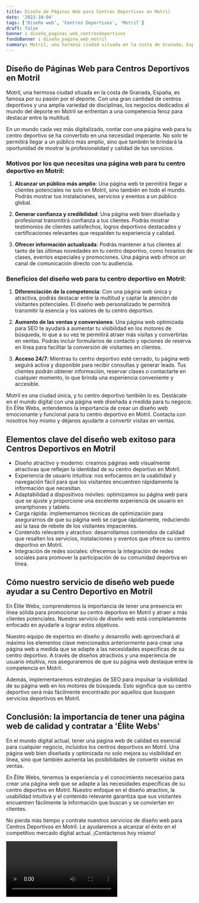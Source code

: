 ```yaml
---
title: Diseño de Páginas Web para Centros Deportivos en Motril
date: '2023-10-04'
tags: ['Diseño web', 'Centros Deportivos', 'Motril']
draft: false
banner : diseño_paginas_web_centrosdeportivos
fondoBanner : diseño_pagina_web_motril
summary: Motril, una hermosa ciudad situada en la costa de Granada, España, es famosa por su pasión por el deporte. Con una gran cantidad de centros deportivos y una amplia variedad de disciplinas, los negocios dedicados al mundo del deporte en Motril se enfrentan a una competencia feroz para destacar entre la multitud.
---
```


## Diseño de Páginas Web para Centros Deportivos en Motril

Motril, una hermosa ciudad situada en la costa de Granada, España, es famosa por su pasión por el deporte. Con una gran cantidad de centros deportivos y una amplia variedad de disciplinas, los negocios dedicados al mundo del deporte en Motril se enfrentan a una competencia feroz para destacar entre la multitud.

En un mundo cada vez más digitalizado, contar con una página web para tu centro deportivo se ha convertido en una necesidad imperante. No solo te permitirá llegar a un público más amplio, sino que también te brindará la oportunidad de mostrar la profesionalidad y calidad de tus servicios. 

### Motivos por los que necesitas una página web para tu centro deportivo en Motril:

1. **Alcanzar un público más amplio**: Una página web te permitirá llegar a clientes potenciales no solo en Motril, sino también en todo el mundo. Podrás mostrar tus instalaciones, servicios y eventos a un público global.

2. **Generar confianza y credibilidad**: Una página web bien diseñada y profesional transmitirá confianza a tus clientes. Podrás mostrar testimonios de clientes satisfechos, logros deportivos destacados y certificaciones relevantes que respalden tu experiencia y calidad.

3. **Ofrecer información actualizada**: Podrás mantener a tus clientes al tanto de las últimas novedades en tu centro deportivo, como horarios de clases, eventos especiales y promociones. Una página web ofrece un canal de comunicación directo con tu audiencia.

### Beneficios del diseño web para tu centro deportivo en Motril:

1. **Diferenciación de la competencia**: Con una página web única y atractiva, podrás destacar entre la multitud y captar la atención de visitantes potenciales. El diseño web personalizado te permitirá transmitir la esencia y los valores de tu centro deportivo.

2. **Aumento de las ventas y conversiones**: Una página web optimizada para SEO te ayudará a aumentar tu visibilidad en los motores de búsqueda, lo que a su vez te permitirá atraer más visitas y convertirlas en ventas. Podrás incluir formularios de contacto y opciones de reserva en línea para facilitar la conversión de visitantes en clientes.

3. **Acceso 24/7**: Mientras tu centro deportivo esté cerrado, tu página web seguirá activa y disponible para recibir consultas y generar leads. Tus clientes podrán obtener información, reservar clases o contactarte en cualquier momento, lo que brinda una experiencia conveniente y accesible.

Motril es una ciudad única, y tu centro deportivo también lo es. Destácate en el mundo digital con una página web diseñada a medida para tu negocio. En Élite Webs, entendemos la importancia de crear un diseño web emocionante y funcional para tu centro deportivo en Motril. Contacta con nosotros hoy mismo y déjanos ayudarte a convertir visitas en ventas.

<GifSeo />

<Cta />

## Elementos clave del diseño web exitoso para Centros Deportivos en Motril

- Diseño atractivo y moderno: creamos páginas web visualmente atractivas que reflejan la identidad de su centro deportivo en Motril.
- Experiencia de usuario intuitiva: nos enfocamos en la usabilidad y navegación fácil para que los visitantes encuentren rápidamente la información que necesitan.
- Adaptabilidad a dispositivos móviles: optimizamos su página web para que se ajuste y proporcione una excelente experiencia de usuario en smartphones y tablets.
- Carga rápida: implementamos técnicas de optimización para asegurarnos de que su página web se cargue rápidamente, reduciendo así la tasa de rebote de los visitantes impacientes.
- Contenido relevante y atractivo: desarrollamos contenidos de calidad que resalten los servicios, instalaciones y eventos que ofrece su centro deportivo en Motril.
- Integración de redes sociales: ofrecemos la integración de redes sociales para promover la participación de su comunidad deportiva en línea.

## Cómo nuestro servicio de diseño web puede ayudar a su Centro Deportivo en Motril

En Élite Webs, comprendemos la importancia de tener una presencia en línea sólida para promocionar su centro deportivo en Motril y atraer a más clientes potenciales. Nuestro servicio de diseño web está completamente enfocado en ayudarle a lograr estos objetivos.

Nuestro equipo de expertos en diseño y desarrollo web aprovechará al máximo los elementos clave mencionados anteriormente para crear una página web a medida que se adapte a las necesidades específicas de su centro deportivo. A través de diseños atractivos y una experiencia de usuario intuitiva, nos aseguraremos de que su página web destaque entre la competencia en Motril.

Además, implementaremos estrategias de SEO para impulsar la visibilidad de su página web en los motores de búsqueda. Esto significa que su centro deportivo será más fácilmente encontrado por aquellos que busquen servicios deportivos en Motril.

## Conclusión: la importancia de tener una página web de calidad y contratar a 'Élite Webs'

En el mundo digital actual, tener una página web de calidad es esencial para cualquier negocio, incluidos los centros deportivos en Motril. Una página web bien diseñada y optimizada no solo mejora su visibilidad en línea, sino que también aumenta las posibilidades de convertir visitas en ventas.

En Élite Webs, tenemos la experiencia y el conocimiento necesarios para crear una página web que se adapte a las necesidades específicas de su centro deportivo en Motril. Nuestro enfoque en el diseño atractivo, la usabilidad intuitiva y el contenido relevante garantiza que sus visitantes encuentren fácilmente la información que buscan y se conviertan en clientes.

No pierda más tiempo y contrate nuestros servicios de diseño web para Centros Deportivos en Motril. Le ayudaremos a alcanzar el éxito en el competitivo mercado digital actual. ¡Contáctenos hoy mismo!

<Video />

<CtaBot job='Centros Deportivos' city='Motril'/>

<Gmaps query='Motril+españa+maps' />
